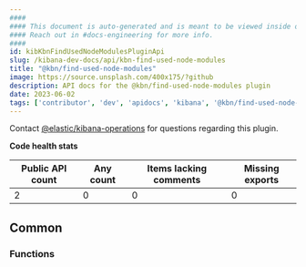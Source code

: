 ```yaml
---
####
#### This document is auto-generated and is meant to be viewed inside our experimental, new docs system.
#### Reach out in #docs-engineering for more info.
####
id: kibKbnFindUsedNodeModulesPluginApi
slug: /kibana-dev-docs/api/kbn-find-used-node-modules
title: "@kbn/find-used-node-modules"
image: https://source.unsplash.com/400x175/?github
description: API docs for the @kbn/find-used-node-modules plugin
date: 2023-06-02
tags: ['contributor', 'dev', 'apidocs', 'kibana', '@kbn/find-used-node-modules']
---
```




Contact [@elastic/kibana-operations](https://github.com/orgs/elastic/teams/kibana-operations) for questions regarding this plugin.

**Code health stats**

| Public API count  | Any count | Items lacking comments | Missing exports |
|-------------------|-----------|------------------------|-----------------|
| 2 | 0 | 0 | 0 |

## Common

### Functions
<DocDefinitionList data={kbnFindUsedNodeModulesObj.common.functions}/>

